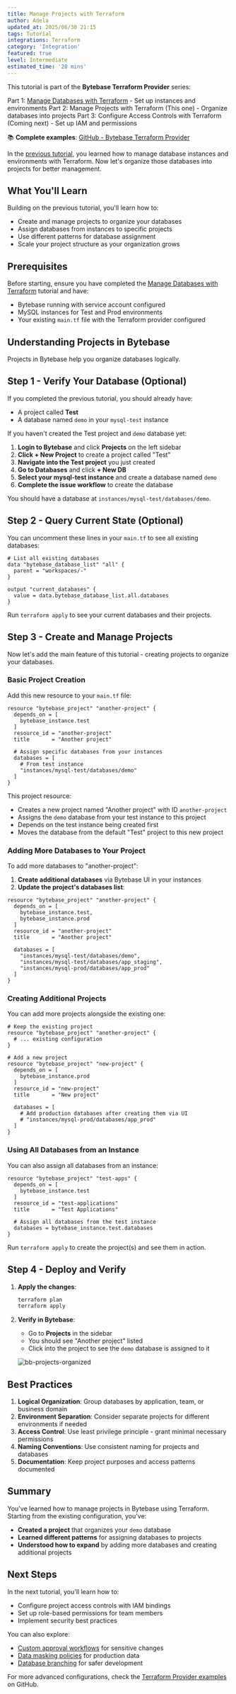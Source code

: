```yaml
---
title: Manage Projects with Terraform
author: Adela
updated_at: 2025/06/30 21:15
tags: Tutorial
integrations: Terraform
category: 'Integration'
featured: true
level: Intermediate
estimated_time: '20 mins'
---
```


This tutorial is part of the **Bytebase Terraform Provider** series:

Part 1: [Manage Databases with Terraform](/tutorials/manage-databases-in-bytebase-with-terraform) - Set up instances and environments
Part 2: Manage Projects with Terraform (This one) - Organize databases into projects
Part 3: Configure Access Controls with Terraform (Coming next) - Set up IAM and permissions

📚 **Complete examples**: [GitHub - Bytebase Terraform Provider](https://github.com/bytebase/terraform-provider-bytebase/tree/main/examples)

In the [previous tutorial](/tutorials/manage-databases-in-bytebase-with-terraform), you learned how to manage database instances and environments with Terraform. Now let's organize those databases into projects for better management.

## What You'll Learn

Building on the previous tutorial, you'll learn how to:

- Create and manage projects to organize your databases
- Assign databases from instances to specific projects
- Use different patterns for database assignment
- Scale your project structure as your organization grows

## Prerequisites

Before starting, ensure you have completed the [Manage Databases with Terraform](/tutorials/manage-databases-in-bytebase-with-terraform) tutorial and have:

- Bytebase running with service account configured
- MySQL instances for Test and Prod environments
- Your existing `main.tf` file with the Terraform provider configured

## Understanding Projects in Bytebase

Projects in Bytebase help you organize databases logically.

## Step 1 - Verify Your Database (Optional)

If you completed the previous tutorial, you should already have:

- A project called **Test**
- A database named `demo` in your `mysql-test` instance

If you haven't created the Test project and `demo` database yet:

1. **Login to Bytebase** and click **Projects** on the left sidebar
2. **Click + New Project** to create a project called "Test"
3. **Navigate into the Test project** you just created
4. **Go to Databases** and click **+ New DB**
5. **Select your mysql-test instance** and create a database named `demo`
6. **Complete the issue workflow** to create the database

You should have a database at `instances/mysql-test/databases/demo`.

## Step 2 - Query Current State (Optional)

You can uncomment these lines in your `main.tf` to see all existing databases:

```hcl
# List all existing databases
data "bytebase_database_list" "all" {
  parent = "workspaces/-"
}

output "current_databases" {
  value = data.bytebase_database_list.all.databases
}
```

Run `terraform apply` to see your current databases and their projects.

## Step 3 - Create and Manage Projects

Now let's add the main feature of this tutorial - creating projects to organize your databases.

### Basic Project Creation

Add this new resource to your `main.tf` file:

```hcl
resource "bytebase_project" "another-project" {
  depends_on = [
    bytebase_instance.test
  ]
  resource_id = "another-project"
  title       = "Another project"
  
  # Assign specific databases from your instances
  databases = [
    # From test instance
    "instances/mysql-test/databases/demo"
  ]
}
```

This project resource:

- Creates a new project named "Another project" with ID `another-project`
- Assigns the `demo` database from your test instance to this project
- Depends on the test instance being created first
- Moves the database from the default "Test" project to this new project

### Adding More Databases to Your Project

To add more databases to "another-project":

1. **Create additional databases** via Bytebase UI in your instances
2. **Update the project's databases list**:

```hcl
resource "bytebase_project" "another-project" {
  depends_on = [
    bytebase_instance.test,
    bytebase_instance.prod
  ]
  resource_id = "another-project"
  title       = "Another project"
  
  databases = [
    "instances/mysql-test/databases/demo",
    "instances/mysql-test/databases/app_staging",
    "instances/mysql-prod/databases/app_prod"
  ]
}
```

### Creating Additional Projects

You can add more projects alongside the existing one:

```hcl
# Keep the existing project
resource "bytebase_project" "another-project" {
  # ... existing configuration
}

# Add a new project
resource "bytebase_project" "new-project" {
  depends_on = [
    bytebase_instance.prod
  ]
  resource_id = "new-project"
  title       = "New project"
  
  databases = [
    # Add production databases after creating them via UI
    # "instances/mysql-prod/databases/app_prod"
  ]
}
```

### Using All Databases from an Instance

You can also assign all databases from an instance:

```hcl
resource "bytebase_project" "test-apps" {
  depends_on = [
    bytebase_instance.test
  ]
  resource_id = "test-applications"
  title       = "Test Applications"
  
  # Assign all databases from the test instance
  databases = bytebase_instance.test.databases
}
```

Run `terraform apply` to create the project(s) and see them in action.

## Step 4 - Deploy and Verify

1. **Apply the changes**:

   ```bash
   terraform plan
   terraform apply
   ```

2. **Verify in Bytebase**:
   - Go to **Projects** in the sidebar
   - You should see "Another project" listed
   - Click into the project to see the `demo` database is assigned to it

   ![bb-projects-organized](/content/docs/tutorials/manage-databases-in-bytebase-with-terraform/bb-projects-organized.webp)

## Best Practices

1. **Logical Organization**: Group databases by application, team, or business domain
2. **Environment Separation**: Consider separate projects for different environments if needed
3. **Access Control**: Use least privilege principle - grant minimal necessary permissions
4. **Naming Conventions**: Use consistent naming for projects and databases
5. **Documentation**: Keep project purposes and access patterns documented

## Summary

You've learned how to manage projects in Bytebase using Terraform. Starting from the existing configuration, you've:

- **Created a project** that organizes your `demo` database
- **Learned different patterns** for assigning databases to projects
- **Understood how to expand** by adding more databases and creating additional projects

## Next Steps

In the next tutorial, you'll learn how to:

- Configure project access controls with IAM bindings
- Set up role-based permissions for team members
- Implement security best practices

You can also explore:

- [Custom approval workflows](https://www.bytebase.com/docs/administration/custom-approval) for sensitive changes
- [Data masking policies](https://www.bytebase.com/docs/security/data-masking) for production data
- [Database branching](https://www.bytebase.com/docs/change-database/branch) for safer development

For more advanced configurations, check the [Terraform Provider examples](https://github.com/bytebase/terraform-provider-bytebase/tree/main/examples) on GitHub.
